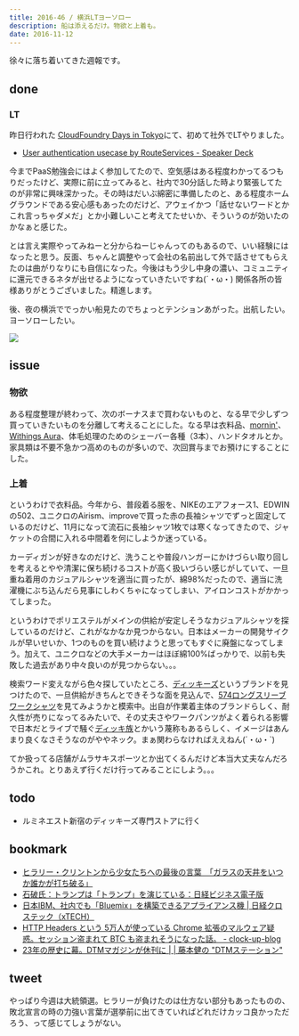 ```yaml
---
title: 2016-46 / 横浜LTヨーソロー
description: 船は添えるだけ。物欲と上着も。
date: 2016-11-12
---
```


徐々に落ち着いてきた週報です。

done
----

###  LT

昨日行われた [CloudFoundry Days in Tokyo](http://paas.connpass.com/event/43700/)にて、初めて社外でLTやりました。

- [User authentication usecase by RouteServices - Speaker Deck](https://speakerdeck.com/legnoh/user-authentication-usecase-by-routeservices)

今までPaaS勉強会にはよく参加してたので、空気感はある程度わかってるつもりだったけど、実際に前に立ってみると、社内で30分話した時より緊張してたのが非常に興味深かった。その時はだいぶ綿密に準備したのと、ある程度ホームグラウンドである安心感もあったのだけど、アウェイかつ「話せないワードとかこれ言っちゃダメだ」とか小難しいこと考えてたせいか、そういうのが効いたのかなぁと感じた。

とは言え実際やってみねーと分からねーじゃんってのもあるので、いい経験にはなったと思う。反面、ちゃんと調整やって会社の名前出して外で話させてもらえたのは曲がりなりにも自信になった。今後はもう少し中身の濃い、コミュニティに還元できるネタが出せるようになっていきたいですね(´・ω・) 関係各所の皆様ありがとうございました。精進します。

後、夜の横浜ででっかい船見たのでちょっとテンションあがった。出航したい。ヨーソローしたい。

![](/img/blog/2016-46/20161111200854.jpeg)

issue
----

###  物欲

ある程度整理が終わって、次のボーナスまで買わないものと、なる早で少しずつ買っていきたいものを分離して考えることにした。なる早は衣料品、[mornin'](http://mornin.jp)、[Withings Aura](https://www.withings.com/jp/ja/products/aura)、体毛処理のためのシェーバー各種（3本）、ハンドタオルとか。家具類は不要不急かつ高めのものが多いので、次回賞与までお預けにすることにした。

###  上着

というわけで衣料品。今年から、普段着る服を、NIKEのエアフォース1、EDWINの502、ユニクロのAirism、improveで買った赤の長袖シャツでずっと固定しているのだけど、11月になって流石に長袖シャツ1枚では寒くなってきたので、ジャケットの合間に入れる中間着を何にしようか迷っている。

カーディガンが好きなのだけど、洗うことや普段ハンガーにかけづらい取り回しを考えるとやや清潔に保ち続けるコストが高く扱いづらい感じがしていて、一旦重ね着用のカジュアルシャツを適当に買ったが、綿98%だったので、適当に洗濯機にぶち込んだら見事にしわくちゃになってしまい、アイロンコストがかかってしまった。

というわけでポリエステルがメインの供給が安定しそうなカジュアルシャツを探しているのだけど、これがなかなか見つからない。日本はメーカーの開発サイクルが早いせいか、1つのものを買い続けようと思ってもすぐに廃盤になってしまう。加えて、ユニクロなどの大手メーカーはほぼ綿100%ばっかりで、以前も失敗した過去があり中々良いのが見つからない。。。

検索ワード変えながら色々探していたところ、[ディッキーズ](http://dickies.jp/about/)というブランドを見つけたので、一旦供給がきちんとできそうな面を見込んで、[574ロングスリーブワークシャツ](http://dickies-jp.com/fs/dickies/mens_shirt/574)を見てみようかと模索中。出自が作業着主体のブランドらしく、耐久性が売りになってるみたいで、その丈夫さやワークパンツがよく着られる影響で日本だとライブで騒ぐ[ディッキ族](http://matome.naver.jp/odai/2139063021024822501)とかいう蔑称もあるらしく、イメージはあんまり良くなさそうなのがややネック。まぁ関わらなければええねん(´・ω・`)

てか扱ってる店舗がムラサキスポーツとか出てくるんだけど本当大丈夫なんだろうかこれ。とりあえず行くだけ行ってみることにしよう。。。

todo
----

- ルミネエスト新宿のディッキーズ専門ストアに行く

bookmark
----

- [ヒラリー・クリントンから少女たちへの最後の言葉　「ガラスの天井をいつか誰かが打ち破る」](https://www.buzzfeed.com/jp/daisukefuruta/last-message-to-young-girls)
- [石破氏：トランプは「トランプ」を演じている：日経ビジネス電子版](https://business.nikkei.com/atcl/opinion/16/101200023/101300004/)
- [日本IBM、社内でも「Bluemix」を構築できるアプライアンス機 | 日経クロステック（xTECH）](https://xtech.nikkei.com/it/atcl/news/16/110703286/)
- [HTTP Headers という 5万人が使っている Chrome 拡張のマルウェア疑惑。セッション盗まれて BTC も盗まれそうになった話。 - clock-up-blog](https://blog.clock-up.jp/entry/2016/11/03/http-headers-malware)
- [23年の歴史に幕。DTMマガジンが休刊に | | 藤本健の "DTMステーション"](https://www.dtmstation.com/archives/51987030.html)

tweet
----

やっぱり今週は大統領選。ヒラリーが負けたのは仕方ない部分もあったものの、敗北宣言の時の力強い言葉が選挙前に出てきていればどれだけカッコ良かっただろう、って感じてしょうがない。

<Tweet tweetLink="https://twitter.com/legnoh/status/796342006444212224" />
<Tweet tweetLink="https://twitter.com/legnoh/status/796343505819795457" />
